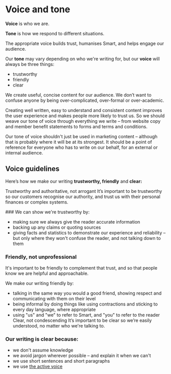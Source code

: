 
<Meta title="Design system/4. Write Smart/3. Voice and tone" />

# Voice and tone

**Voice** is who we are.

**Tone** is how we respond to different situations.

The appropriate voice builds trust, humanises Smart, and helps engage our audience.

Our **tone** may vary depending on who we're writing for, but our **voice** will always be three things:

- trustworthy
- friendly
- clear

We create useful, concise content for our audience. We don’t want to confuse anyone by being over-complicated, over-formal or over-academic. 

Creating well written, easy to understand and consistent content improves the user experience and makes people more likely to trust us. So we should weave our tone of voice through everything we write – from website copy and member benefit statements to forms and terms and conditions.

Our tone of voice shouldn't just be used in marketing content – although that is probably where it will be at its strongest. It should be a point of reference for everyone who has to write on our behalf, for an external or internal audience.



## Voice guidelines


Here’s how we make our writing **trustworthy, friendly** and **clear:**

Trustworthy and authoritative, not arrogant
It’s important to be trustworthy so our customers recognise our authority, and trust us with their personal finances or complex systems.

### We can show we're trustworthy by:

- making sure we always give the reader accurate information
- backing up any claims or quoting sources
- giving facts and statistics to demonstrate our experience and reliability –  but only where they won't confuse the reader, and not talking down to them

### Friendly, not unprofessional
It's important to be friendly to complement that trust, and so that people know we are helpful and approachable.

We make our writing friendly by:

- talking in the same way you would a good friend, showing respect and communicating with them on their level 
- being informal by doing things like using contractions and sticking to every day language, where appropriate
- using "us" and "we" to refer to Smart, and "you" to refer to the reader
Clear, not condescending
It’s important to be clear so we’re easily understood, no matter who we're talking to. 

### Our writing is clear because: 

- we don't assume knowledge
- we avoid jargon wherever possible – and explain it when we can't
- we use short sentences and short paragraphs 
- we use [the active voice](https://www.example.com)